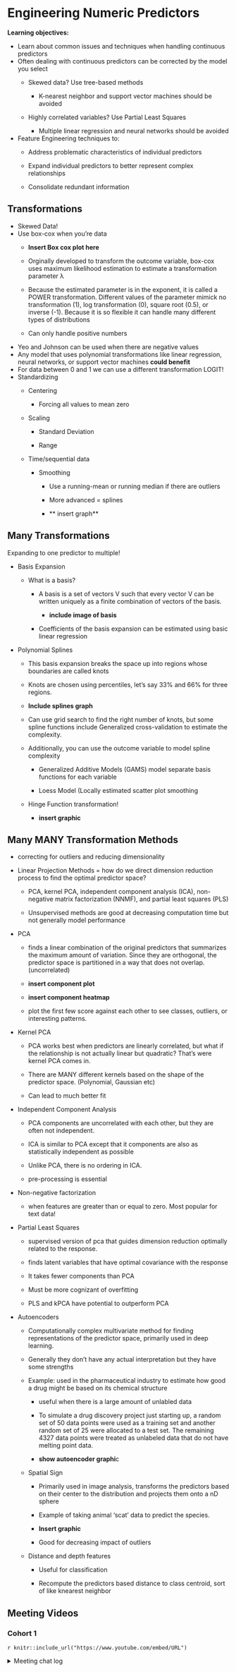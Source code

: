 # Engineering Numeric Predictors

**Learning objectives:**

-   Learn about common issues and techniques when handling continuous predictors
-   Often dealing with continuous predictors can be corrected by the model you select
    -   Skewed data? Use tree-based methods

        -   K-nearest neighbor and support vector machines should be avoided

    -   Highly correlated variables? Use Partial Least Squares

        -   Multiple linear regression and neural networks should be avoided
-   Feature Engineering techniques to:
    -   Address problematic characteristics of individual predictors

    -   Expand individual predictors to better represent complex relationships

    -   Consolidate redundant information

## Transformations

-   Skewed Data!
-   Use box-cox when you're data
    -   **Insert Box cox plot here**

    -   Orginally developed to transform the outcome variable, box-cox uses maximum likelihood estimation to estimate a transformation parameter λ

    -   Because the estimated parameter is in the exponent, it is called a POWER transformation. Different values of the parameter mimick no transformation (1), log transformation (0), square root (0.5), or inverse (-1). Because it is so flexible it can handle many different types of distributions

    -   Can only handle positive numbers
-   Yeo and Johnson can be used when there are negative values
-   Any model that uses polynomial transformations like linear regression, neural networks, or support vector machines **could benefit**\
-   For data between 0 and 1 we can use a different transformation LOGIT!
-   Standardizing
    -   Centering

        -   Forcing all values to mean zero \

    -   Scaling

        -   Standard Deviation

        -   Range

    -   Time/sequential data

        -   Smoothing

            -   Use a running-mean or running median if there are outliers

            -   More advanced = splines

            -   \*\* insert graph\*\*

## Many Transformations

Expanding to one predictor to multiple!

-   Basis Expansion

    -   What is a basis?

        -   A basis is a set of vectors V such that every vector V can be written uniquely as a finite combination of vectors of the basis.

            -   **include image of basis**

        -   Coefficients of the basis expansion can be estimated using basic linear regression

-   Polynomial Splines

    -   This basis expansion breaks the space up into regions whose boundaries are called knots

    -   Knots are chosen using percentiles, let's say 33% and 66% for three regions.

    -   **Include splines graph**

    -   Can use grid search to find the right number of knots, but some spline functions include Generalized cross-validation to estimate the complexity.

    -   Additionally, you can use the outcome variable to model spline complexity

        -   Generalized Additive Models (GAMS) model separate basis functions for each variable

        -   Loess Model (Locally estimated scatter plot smoothing

    -   Hinge Function transformation!

        -   **insert graphic**

## Many MANY Transformation Methods

-   correcting for outliers and reducing dimensionality

-   Linear Projection Methods = how do we direct dimension reduction process to find the optimal predictor space?

    -   PCA, kernel PCA, independent component analysis (ICA), non-negative matrix factorization (NNMF), and partial least squares (PLS)

    -   Unsupervised methods are good at decreasing computation time but not generally model performance

-   PCA

    -   finds a linear combination of the original predictors that summarizes the maximum amount of variation. Since they are orthogonal, the predictor space is partitioned in a way that does not overlap. (uncorrelated)

    -   **insert component plot**

    -   **insert component heatmap**

    -   plot the first few score against each other to see classes, outliers, or interesting patterns.

-   Kernel PCA

    -   PCA works best when predictors are linearly correlated, but what if the relationship is not actually linear but quadratic? That's were kernel PCA comes in.

    -   There are MANY different kernels based on the shape of the predictor space. (Polynomial, Gaussian etc)

    -   Can lead to much better fit \

-   Independent Component Analysis

    -   PCA components are uncorrelated with each other, but they are often not independent.

    -   ICA is similar to PCA except that it components are also as statistically independent as possible

    -   Unlike PCA, there is no ordering in ICA.

    -   pre-processing is essential \

-   Non-negative factorization

    -   when features are greater than or equal to zero. Most popular for text data!\

-   Partial Least Squares

    -   supervised version of pca that guides dimension reduction optimally related to the response.

    -   finds latent variables that have optimal covariance with the response

    -   It takes fewer components than PCA

    -   Must be more cognizant of overfitting

    -   PLS and kPCA have potential to outperform PCA

-   Autoencoders

    -   Computationally complex multivariate method for finding representations of the predictor space, primarily used in deep learning.

    -   Generally they don't have any actual interpretation but they have some strengths

    -   Example: used in the pharmaceutical industry to estimate how good a drug might be based on its chemical structure

        -   useful when there is a large amount of unlabled data

        -   To simulate a drug discovery project just starting up, a random set of 50 data points were used as a training set and another random set of 25 were allocated to a test set. The remaining 4327 data points were treated as unlabeled data that do not have melting point data.

        -   **show autoencoder graphi**c

    -   Spatial Sign

        -   Primarily used in image analysis, transforms the predictors based on their center to the distribution and projects them onto a nD sphere

        -   Example of taking animal 'scat' data to predict the species.

        -   **Insert graphic**

        -   Good for decreasing impact of outliers

    -   Distance and depth features

        -   Useful for classification

        -   Recompute the predictors based distance to class centroid, sort of like knearest neighbor

## Meeting Videos

### Cohort 1

`r knitr::include_url("https://www.youtube.com/embed/URL")`

<details>

<summary>Meeting chat log</summary>

    LOG

</details>
